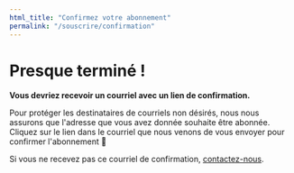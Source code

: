 ```yaml
---
html_title: "Confirmez votre abonnement"
permalink: "/souscrire/confirmation"
---
```

# Presque terminé !

**Vous devriez recevoir un courriel avec un lien de confirmation.**

Pour protéger les destinataires de courriels non désirés, nous nous assurons que l'adresse que vous avez donnée souhaite être abonnée. Cliquez sur le lien dans le courriel que nous venons de vous envoyer pour confirmer l'abonnement 🙂

Si vous ne recevez pas ce courriel de confirmation, [contactez-nous](mailto:contact@opentermsarchive.org).
